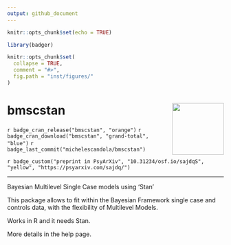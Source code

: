 ---
output: github_document
---

```{r setup, include=FALSE}
knitr::opts_chunk$set(echo = TRUE)

library(badger)
```

<!-- README.md is generated from README.Rmd. Please edit that file -->

```{r, echo = FALSE}
knitr::opts_chunk$set(
  collapse = TRUE,
  comment = "#>",
  fig.path = "inst/figures/"
)
```

# bmscstan <img src="inst/figures/sticker.png" align="right" width="120" />

<!--[![CRAN checks](https://cranchecks.info/badges/summary/bmscstan)](https://cran.r-project.org/web/checks/check_results_bmscstan.html)
[![R build status](https://github.com/michelescandola/bmscstan/workflows/R-CMD-check/badge.svg)](https://github.com/michelescandola/bmscstan/actions)-->

`r badge_cran_release("bmscstan", "orange")`
`r badge_cran_download("bmscstan", "grand-total", "blue")`
`r badge_last_commit("michelescandola/bmscstan")`

`r badge_custom("preprint in PsyArXiv", "10.31234/osf.io/sajdqS",
             "yellow", "https://psyarxiv.com/sajdq/")`

----------------------------

Bayesian Multilevel Single Case models using 'Stan'

This package allows to fit within the Bayesian Framework single case and
controls data, with the flexibility of Multilevel Models.

Works in R and it needs Stan.

More details in the help page.
